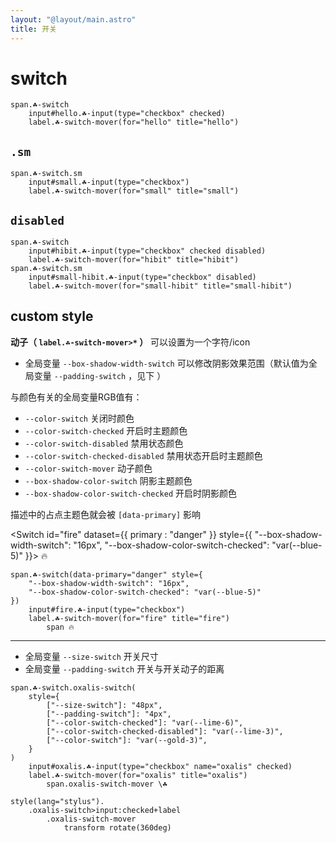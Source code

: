 ```yaml
---
layout: "@layout/main.astro"
title: 开关
---
```




# switch


<Switch id="hello" checked />

```pug
span.☘-switch
    input#hello.☘-input(type="checkbox" checked)
    label.☘-switch-mover(for="hello" title="hello")
```


## `.sm`

<Switch id="small" class="sm"/>

```pug
span.☘-switch.sm
    input#small.☘-input(type="checkbox")
    label.☘-switch-mover(for="small" title="small")
```


## `disabled`

<Switch id="hibit" checked disabled/>
<Switch id="small-hibit" class="sm" disabled/>

```pug
span.☘-switch
    input#hibit.☘-input(type="checkbox" checked disabled)
    label.☘-switch-mover(for="hibit" title="hibit")
span.☘-switch.sm
    input#small-hibit.☘-input(type="checkbox" disabled)
    label.☘-switch-mover(for="small-hibit" title="small-hibit")
```

## custom style

**动子（ `label.☘-switch-mover>*` ）** 可以设置为一个字符/icon

- 全局变量 `--box-shadow-width-switch` 可以修改阴影效果范围（默认值为全局变量 `--padding-switch` ，见下 ）

与颜色有关的全局变量RGB值有：

- `--color-switch` 关闭时颜色
- `--color-switch-checked` 开启时主题颜色
- `--color-switch-disabled` 禁用状态颜色
- `--color-switch-checked-disabled` 禁用状态开启时主题颜色
- `--color-switch-mover` 动子颜色
- `--box-shadow-color-switch` 阴影主题颜色
- `--box-shadow-color-switch-checked` 开启时阴影颜色

描述中的占点主题色就会被 `[data-primary]` 影响

<Switch id="fire" dataset={{ primary : "danger" }} style={{
    "--box-shadow-width-switch": "16px",
    "--box-shadow-color-switch-checked": "var(--blue-5)"
}}>
    <span>🔥</span>
</Switch>

```pug
span.☘-switch(data-primary="danger" style={
    "--box-shadow-width-switch": "16px",
    "--box-shadow-color-switch-checked": "var(--blue-5)"
})
    input#fire.☘-input(type="checkbox")
    label.☘-switch-mover(for="fire" title="fire")
        span 🔥
```

***

- 全局变量 `--size-switch` 开关尺寸
- 全局变量 `--padding-switch` 开关与开关动子的距离

<OxalisSwitch id="oxalis" />

```pug
span.☘-switch.oxalis-switch(
    style={
        ["--size-switch"]: "48px",
        ["--padding-switch"]: "4px",
        ["--color-switch-checked"]: "var(--lime-6)",
        ["--color-switch-checked-disabled"]: "var(--lime-3)",
        ["--color-switch"]: "var(--gold-3)",
    }
)
    input#oxalis.☘-input(type="checkbox" name="oxalis" checked)
    label.☘-switch-mover(for="oxalis" title="oxalis")
        span.oxalis-switch-mover \☘

style(lang="stylus").
    .oxalis-switch>input:checked+label
        .oxalis-switch-mover
            transform rotate(360deg)
```